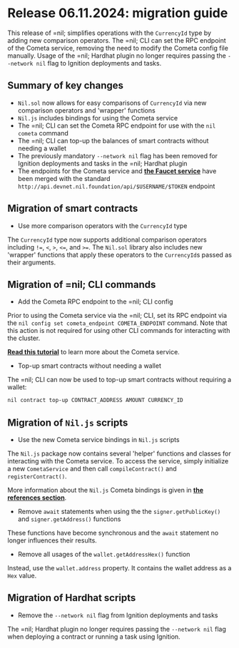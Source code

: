 # Release 06.11.2024: migration guide

This release of =nil; simplifies operations with the `CurrencyId` type by adding new comparison operators. The =nil; CLI can set the RPC endpoint of the Cometa service, removing the need to modify the Cometa config file manually. Usage of the =nil; Hardhat plugin no longer requires passing the `--network nil` flag to Ignition deployments and tasks.

## Summary of key changes

* `Nil.sol` now allows for easy comparisons of `CurrencyId` via new comparison operators and 'wrapper' functions
* `Nil.js` includes bindings for using the Cometa service
* The =nil; CLI can set the Cometa RPC endpoint for use with the `nil cometa` command
* The =nil; CLI can top-up the balances of smart contracts without needing a wallet
* The previously mandatory `--network nil` flag has been removed for Ignition deployments and tasks in the =nil; Hardhat plugin
* The endpoints for the Cometa service and [**the Faucet service**](../getting-started/essentials/tokens-multi-currency.mdx#currency-faucet-service) have been merged with the standard `http://api.devnet.nil.foundation/api/$USERNAME/$TOKEN` endpoint

## Migration of smart contracts

* Use more comparison operators with the `CurrencyId` type

The `CurrencyId` type now supports additional comparison operators including `!=`, `<`, `>`, `<=`, and `>=`. The `Nil.sol` library also includes new 'wrapper' functions that apply these operators to the `CurrencyId`s passed as their arguments.

## Migration of =nil; CLI commands

* Add the Cometa RPC endpoint to the =nil; CLI config

Prior to using the Cometa service via the =nil; CLI, set its RPC endpoint via the `nil config set cometa_endpoint COMETA_ENDPOINT` command. Note that this action is not required for using other CLI commands for interacting with the cluster.

[**Read this tutorial**](../guides/cometa-and-debugging.mdx) to learn more about the Cometa service.

* Top-up smart contracts without needing a wallet

The =nil; CLI can now be used to top-up smart contracts without requiring a wallet:

```bash
nil contract top-up CONTRACT_ADDRESS AMOUNT CURRENCY_ID
```

## Migration of `Nil.js` scripts

* Use the new Cometa service bindings in `Nil.js` scripts

The `Nil.js` package now contains several 'helper' functions and classes for interacting with the Cometa service. To access the service, simply initialize a new `CometaService` and then call `compileContract()` and `registerContract()`.

More information about the `Nil.js` Cometa bindings is given in [**the references section**](../reference/client/index.mdx).

* Remove `await` statements when using the the `signer.getPublicKey()` and `signer.getAddress()` functions

These functions have become synchronous and the `await` statement no longer influences their results.

* Remove all usages of the `wallet.getAddressHex()` function

Instead, use the `wallet.address` property. It contains the wallet address as a `Hex` value.

## Migration of Hardhat scripts

* Remove the `--network nil` flag from Ignition deployments and tasks

The =nil; Hardhat plugin no longer requires passing the `--network nil` flag when deploying a contract or running a task using Ignition.

